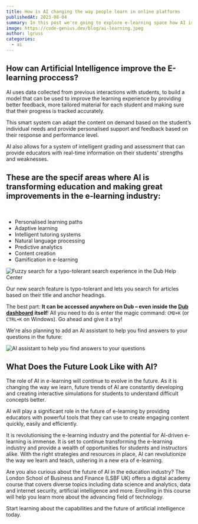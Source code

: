```yaml
---
title: How is AI changing the way people learn in online platforms
publishedAt: 2023-08-04
summary: In this post we're going to explore e-learning space how AI is changing the e-learning space.
image: https://code-genius.dev/blog/ai-learning.jpeg
author: lgruss
categories:
  - ai
---
```


## How can Artificial Intelligence improve the E-learning proccess?

AI uses data collected from previous interactions with students, to build a model that can be used
to improve the learning experience by providing better feedback, more tailored material for each
student and making sure that their progress is tracked accurately.

This smart system can adapt the content on demand based on the student’s
individual needs and provide personalised support and feedback based on their
response and performance level.

AI also allows for a system of intelligent grading and assessment that can provide educators
with real-time information on their students' strengths and weaknesses.

## These are the specif areas where AI is transforming education and making great improvements in the e-learning industry:

<br />

- Personalised learning paths
- Adaptive learning
- Intelligent tutoring systems
- Natural language processing
- Predictive analytics
- Content creation
- Gamification in e-learning

<Image
  alt="Fuzzy search for a typo-tolerant search experience in the Dub Help Center"
  src="https://d2vwwcvoksz7ty.cloudfront.net/blog/cmdk-search.png"
  alt="dqq"
  width={1607}
  height={946}
/>

Our new search feature is typo-tolerant and lets you search for articles based on their title and anchor headings.

The best part: **It can be accessed anywhere on Dub – even inside the [Dub dashboard](https://app.dub.sh) itself**! All you need to do is enter the magic command: `CMD+K` (or `CTRL+K` on Windows). Go ahead and give it a try!

We're also planning to add an AI assistant to help you find answers to your questions in the future:

<Image
  alt="AI assistant to help you find answers to your questions"
  src="https://d2vwwcvoksz7ty.cloudfront.net/blog/ai-search.png"
  alt=""
  width={852}
  height={504}
/>

## What Does the Future Look Like with AI?

The role of AI in e-learning will continue to evolve in the future. As it is changing the way we learn, future trends of AI are constantly developing and creating interactive simulations for students to understand difficult concepts better.

AI will play a significant role in the future of e-learning by providing educators with powerful tools that they can use to create engaging content quickly, easily and efficiently.

It is revolutionising the e-learning industry and the potential for AI-driven e-learning is immense. It is set to continue transforming the e-learning industry and provide a wealth of opportunities for students and instructors alike. With the right strategies and resources in place, AI can revolutionize the way we learn and teach, ushering in a new era of e-learning.

Are you also curious about the future of AI in the education industry? The London School of Business and Finance (LSBF UK) offers a digital academy course that covers diverse topics including data science and analytics, data and internet security, artificial intelligence and more. Enrolling in this course will help you learn more about the advancing field of technology.

Start learning about the capabilities and the future of artificial intelligence today.
